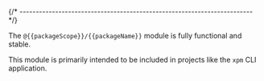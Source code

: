 
{/* ------------------------------------------------------------------------ */}

The `@{{packageScope}}/{{packageName}}` module is fully functional and stable.

This module is primarily intended to be included in projects
like the `xpm` CLI application.
